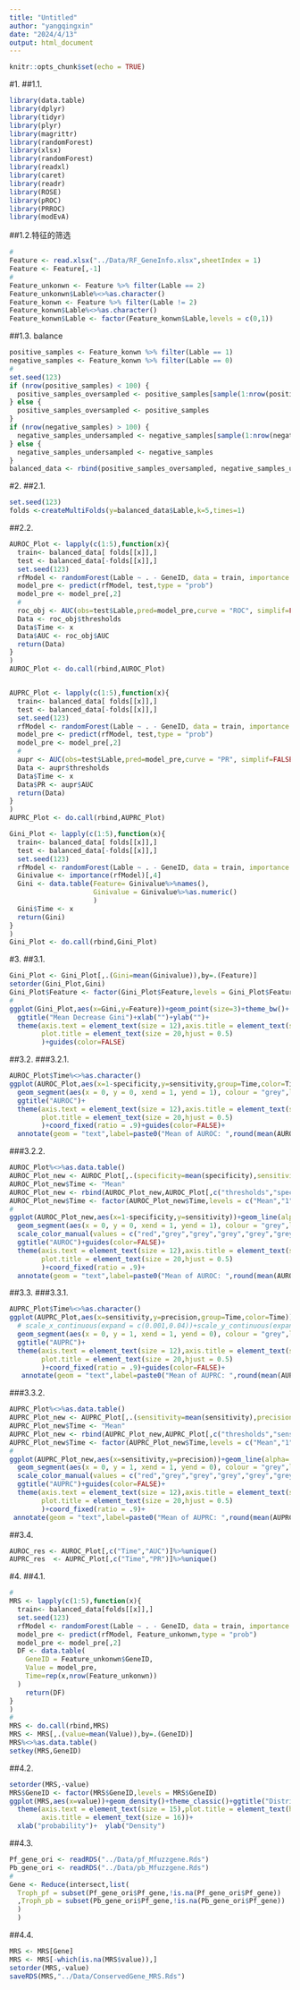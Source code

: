 ```yaml
---
title: "Untitled"
author: "yangqingxin"
date: "2024/4/13"
output: html_document
---
```


```r
knitr::opts_chunk$set(echo = TRUE)
```

#1.
##1.1.
```r
library(data.table)
library(dplyr)
library(tidyr)
library(plyr)
library(magrittr)
library(randomForest)
library(xlsx)
library(randomForest)
library(readxl)
library(caret)
library(readr)
library(ROSE)
library(pROC)
library(PRROC)
library(modEvA)
```
##1.2.特征的筛选
```r
#
Feature <- read.xlsx("../Data/RF_GeneInfo.xlsx",sheetIndex = 1)
Feature <- Feature[,-1]
#
Feature_unkonwn <- Feature %>% filter(Lable == 2)
Feature_unkonwn$Lable%<>%as.character()
Feature_konwn <- Feature %>% filter(Lable != 2)
Feature_konwn$Lable%<>%as.character()
Feature_konwn$Lable <- factor(Feature_konwn$Lable,levels = c(0,1))
```
##1.3. balance
```r
positive_samples <- Feature_konwn %>% filter(Lable == 1)
negative_samples <- Feature_konwn %>% filter(Lable == 0)
#
set.seed(123)
if (nrow(positive_samples) < 100) {
  positive_samples_oversampled <- positive_samples[sample(1:nrow(positive_samples), 100, replace = TRUE), ]
} else {
  positive_samples_oversampled <- positive_samples
}
if (nrow(negative_samples) > 100) {
  negative_samples_undersampled <- negative_samples[sample(1:nrow(negative_samples), 100,replace = TRUE), ]
} else {
  negative_samples_undersampled <- negative_samples
}
balanced_data <- rbind(positive_samples_oversampled, negative_samples_undersampled)
```
#2.
##2.1.
```r
set.seed(123)
folds <-createMultiFolds(y=balanced_data$Lable,k=5,times=1)
```
##2.2.
```r
AUROC_Plot <- lapply(c(1:5),function(x){
  train<- balanced_data[ folds[[x]],] 
  test <- balanced_data[-folds[[x]],] 
  set.seed(123)
  rfModel <- randomForest(Lable ~ . - GeneID, data = train, importance = TRUE,proximity = TRUE,ntree = 500)
  model_pre <- predict(rfModel, test,type = "prob")
  model_pre <- model_pre[,2]
  #
  roc_obj <- AUC(obs=test$Lable,pred=model_pre,curve = "ROC", simplif=FALSE,plot = FALSE)
  Data <- roc_obj$thresholds
  Data$Time <- x
  Data$AUC <- roc_obj$AUC
  return(Data)
}
)
AUROC_Plot <- do.call(rbind,AUROC_Plot)


AUPRC_Plot <- lapply(c(1:5),function(x){
  train<- balanced_data[ folds[[x]],] 
  test <- balanced_data[-folds[[x]],] 
  set.seed(123)
  rfModel <- randomForest(Lable ~ . - GeneID, data = train, importance = TRUE,proximity = TRUE,ntree = 500)
  model_pre <- predict(rfModel, test,type = "prob")
  model_pre <- model_pre[,2]
  #
  aupr <- AUC(obs=test$Lable,pred=model_pre,curve = "PR", simplif=FALSE,plot = FALSE)
  Data <- aupr$thresholds
  Data$Time <- x
  Data$PR <- aupr$AUC
  return(Data)
}
)
AUPRC_Plot <- do.call(rbind,AUPRC_Plot)

Gini_Plot <- lapply(c(1:5),function(x){
  train<- balanced_data[ folds[[x]],] 
  test <- balanced_data[-folds[[x]],] 
  set.seed(123)
  rfModel <- randomForest(Lable ~ . - GeneID, data = train, importance = TRUE,proximity = TRUE,ntree = 500)
  Ginivalue <- importance(rfModel)[,4]
  Gini <- data.table(Feature= Ginivalue%>%names(),
                     Ginivalue = Ginivalue%>%as.numeric()
                     )
  Gini$Time <- x
  return(Gini)
}
)
Gini_Plot <- do.call(rbind,Gini_Plot)
```

#3. 
##3.1.
```r
Gini_Plot <- Gini_Plot[,.(Gini=mean(Ginivalue)),by=.(Feature)]
setorder(Gini_Plot,Gini)
Gini_Plot$Feature <- factor(Gini_Plot$Feature,levels = Gini_Plot$Feature)
#
ggplot(Gini_Plot,aes(x=Gini,y=Feature))+geom_point(size=3)+theme_bw()+
  ggtitle("Mean Decrease Gini")+xlab("")+ylab("")+
  theme(axis.text = element_text(size = 12),axis.title = element_text(size = 15),
        plot.title = element_text(size = 20,hjust = 0.5)
        )+guides(color=FALSE)
```
##3.2. 
###3.2.1. 
```r
AUROC_Plot$Time%<>%as.character()
ggplot(AUROC_Plot,aes(x=1-specificity,y=sensitivity,group=Time,color=Time))+geom_line(alpha=.8,size=.5)+theme_bw()+
  geom_segment(aes(x = 0, y = 0, xend = 1, yend = 1), colour = "grey",linetype=2)+
  ggtitle("AUROC")+
  theme(axis.text = element_text(size = 12),axis.title = element_text(size = 15),
        plot.title = element_text(size = 20,hjust = 0.5)
        )+coord_fixed(ratio = .9)+guides(color=FALSE)+
  annotate(geom = "text",label=paste0("Mean of AUROC: ",round(mean(AUROC_Plot$AUC),digits = 2)),x=.65,y=.15,size=5)
```
###3.2.2. 
```r
AUROC_Plot%<>%as.data.table()
AUROC_Plot_new <- AUROC_Plot[,.(specificity=mean(specificity),sensitivity=mean(sensitivity)),by=.(thresholds)]
AUROC_Plot_new$Time <- "Mean"
AUROC_Plot_new <- rbind(AUROC_Plot_new,AUROC_Plot[,c("thresholds","specificity","sensitivity","Time")])
AUROC_Plot_new$Time <- factor(AUROC_Plot_new$Time,levels = c("Mean","1","2","3","4","5"))
#
ggplot(AUROC_Plot_new,aes(x=1-specificity,y=sensitivity))+geom_line(alpha=.8,size=.5,aes(group=Time,color=Time))+theme_bw()+
  geom_segment(aes(x = 0, y = 0, xend = 1, yend = 1), colour = "grey",linetype=2)+
  scale_color_manual(values = c("red","grey","grey","grey","grey","grey"))+
  ggtitle("AUROC")+guides(color=FALSE)+
  theme(axis.text = element_text(size = 12),axis.title = element_text(size = 15),
        plot.title = element_text(size = 20,hjust = 0.5)
        )+coord_fixed(ratio = .9)+
  annotate(geom = "text",label=paste0("Mean of AUROC: ",round(mean(AUROC_Plot$AUC),digits = 2)),x=.65,y=.15,size=5)
```

##3.3. 
###3.3.1. 
```r
AUPRC_Plot$Time%<>%as.character()
ggplot(AUPRC_Plot,aes(x=sensitivity,y=precision,group=Time,color=Time))+geom_line(alpha=.8,size=.5)+theme_bw()+
  # scale_x_continuous(expand = c(0.001,0.04))+scale_y_continuous(expand = c(0.001,0.04))+
  geom_segment(aes(x = 0, y = 1, xend = 1, yend = 0), colour = "grey",linetype=2)+
  ggtitle("AUPRC")+
  theme(axis.text = element_text(size = 12),axis.title = element_text(size = 15),
        plot.title = element_text(size = 20,hjust = 0.5)
        )+coord_fixed(ratio = .9)+guides(color=FALSE)+
   annotate(geom = "text",label=paste0("Mean of AUPRC: ",round(mean(AUPRC_Plot$PR),digits = 2)),x=.3,y=.15,size=5)
```
###3.3.2.
```r
AUPRC_Plot%<>%as.data.table()
AUPRC_Plot_new <- AUPRC_Plot[,.(sensitivity=mean(sensitivity),precision=mean(precision)),by=.(thresholds)]
AUPRC_Plot_new$Time <- "Mean"
AUPRC_Plot_new <- rbind(AUPRC_Plot_new,AUPRC_Plot[,c("thresholds","sensitivity","precision","Time")])
AUPRC_Plot_new$Time <- factor(AUPRC_Plot_new$Time,levels = c("Mean","1","2","3","4","5"))
#
ggplot(AUPRC_Plot_new,aes(x=sensitivity,y=precision))+geom_line(alpha=.8,size=.5,aes(group=Time,color=Time))+theme_bw()+
  geom_segment(aes(x = 0, y = 1, xend = 1, yend = 0), colour = "grey",linetype=2)+
  scale_color_manual(values = c("red","grey","grey","grey","grey","grey"))+
  ggtitle("AUPRC")+guides(color=FALSE)+
  theme(axis.text = element_text(size = 12),axis.title = element_text(size = 15),
        plot.title = element_text(size = 20,hjust = 0.5)
        )+coord_fixed(ratio = .9)+
 annotate(geom = "text",label=paste0("Mean of AUPRC: ",round(mean(AUPRC_Plot$PR),digits = 2)),x=.3,y=.15,size=5)+xlab("Recall")
```
##3.4. 
```r
AUROC_res <- AUROC_Plot[,c("Time","AUC")]%>%unique()
AUPRC_res  <- AUPRC_Plot[,c("Time","PR")]%>%unique()
```

#4.
##4.1. 
```r
#
MRS <- lapply(c(1:5),function(x){
  train<- balanced_data[folds[[x]],] 
  set.seed(123)
  rfModel <- randomForest(Lable ~ . - GeneID, data = train, importance = TRUE,proximity = TRUE,ntree = 500)
  model_pre <- predict(rfModel, Feature_unkonwn,type = "prob")
  model_pre <- model_pre[,2]
  DF <- data.table(
    GeneID = Feature_unkonwn$GeneID,
    Value = model_pre,
    Time=rep(x,nrow(Feature_unkonwn))
  )
    return(DF)
}
)
#
MRS <- do.call(rbind,MRS)
MRS <- MRS[,.(value=mean(Value)),by=.(GeneID)]
MRS%<>%as.data.table()
setkey(MRS,GeneID)
```
##4.2. 
```r
setorder(MRS,-value)
MRS$GeneID <- factor(MRS$GeneID,levels = MRS$GeneID)
ggplot(MRS,aes(x=value))+geom_density()+theme_classic()+ggtitle("Distribution of lipid related MRS")+
  theme(axis.text = element_text(size = 15),plot.title = element_text(hjust = .5,size = 17),
        axis.title = element_text(size = 16))+
  xlab("probability")+  ylab("Density")
```
##4.3. 
```r
Pf_gene_ori <- readRDS("../Data/pf_Mfuzzgene.Rds")
Pb_gene_ori <- readRDS("../Data/pb_Mfuzzgene.Rds")
#
Gene <- Reduce(intersect,list(
  Troph_pf = subset(Pf_gene_ori$Pf_gene,!is.na(Pf_gene_ori$Pf_gene))
  ,Troph_pb = subset(Pb_gene_ori$Pf_gene,!is.na(Pb_gene_ori$Pf_gene))
  )
  )
```
##4.4. 
```r
MRS <- MRS[Gene]
MRS <- MRS[-which(is.na(MRS$value)),]
setorder(MRS,-value)
saveRDS(MRS,"../Data/ConservedGene_MRS.Rds")
```







